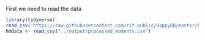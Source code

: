 First we need to read the data

```r
library(tidyverse)
read_csv('https://raw.githubusercontent.com/rit-public/HappyDB/master/happydb/data/cleaned_hm.csv')
hmdata <- read_csv("../output/processed_moments.csv")

```
